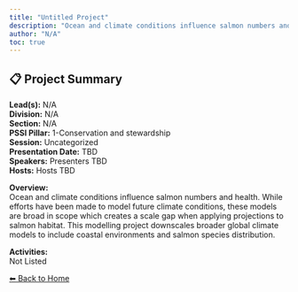 ```yaml
---
title: "Untitled Project"
description: "Ocean and climate conditions influence salmon numbers and health. While efforts have been made to model future climate conditions, these models are broad in scope which creates a scale gap when applying projections to salmon habitat. This modelling project downscales broader global climate models to include coastal environments and salmon species distribution."
author: "N/A"
toc: true
---
```


## 📋 Project Summary

**Lead(s):** N/A  
**Division:** N/A  
**Section:** N/A  
**PSSI Pillar:** 1-Conservation and stewardship  
**Session:** Uncategorized  
**Presentation Date:** TBD  
**Speakers:** Presenters TBD  
**Hosts:** Hosts TBD  

**Overview:**  
Ocean and climate conditions influence salmon numbers and health. While efforts have been made to model future climate conditions, these models are broad in scope which creates a scale gap when applying projections to salmon habitat. This modelling project downscales broader global climate models to include coastal environments and salmon species distribution.   

**Activities:**  
Not Listed

[⬅ Back to Home](../index.qmd)

